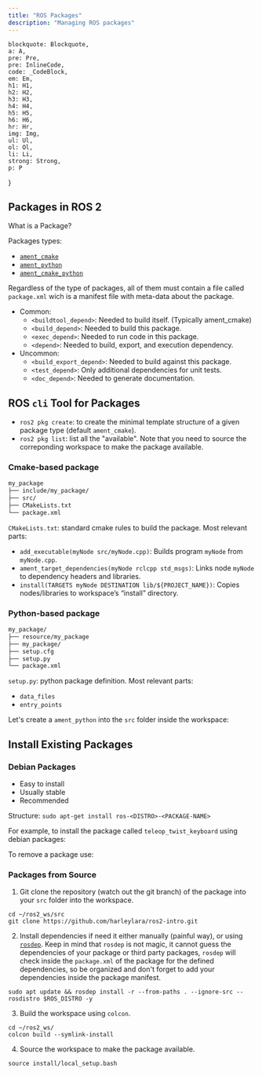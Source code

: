 ```yaml
---
title: "ROS Packages"
description: "Managing ROS packages"
---
```


    blockquote: Blockquote,
    a: A,
    pre: Pre,
    pre: InlineCode,
    code: _CodeBlock,
    em: Em,
    h1: H1,
    h2: H2,
    h3: H3,
    h4: H4,
    h5: H5,
    h6: H6,
    hr: Hr,
    img: Img,
    ul: Ul,
    ol: Ol,
    li: Li,
    strong: Strong,
    p: P
}




## Packages in ROS 2

What is a Package?

<Definition
term="ROS package"
definition="A package is an organizational unit for your code."
source="Creating a package - ROS docs"
link="https://docs.ros.org/en/humble/Tutorials/Beginner-Client-Libraries/Creating-Your-First-ROS2-Package.html"
/>

Packages types:
- [`ament_cmake`](https://docs.ros.org/en/humble/How-To-Guides/Ament-CMake-Documentation.html)
- [`ament_python`](https://docs.ros.org/en/humble/How-To-Guides/Developing-a-ROS-2-Package.html)
- [`ament_cmake_python`](https://docs.ros.org/en/humble/How-To-Guides/Ament-CMake-Python-Documentation.html)

Regardless of the type of packages, all of them must contain a file called `package.xml` wich is a manifest file with meta-data about the package.
- Common:
    - `<buildtool_depend>`: Needed to build itself. (Typically ament_cmake)
    - `<build_depend>`: Needed to build this package.
    - `<exec_depend>`: Needed to run code in this package.
    - `<depend>`: Needed to build, export, and execution dependency.
- Uncommon:
    - `<build_export_depend>`: Needed to build against this package.
    - `<test_depend>`: Only additional dependencies for unit tests.
    - `<doc_depend>`: Needed to generate documentation.

## ROS `cli` Tool for Packages

- `ros2 pkg create`: to create the minimal template structure of a given package type (default `ament_cmake`).
- `ros2 pkg list`: list all the "available". Note that you need to source the correponding workspace to make the package available.

### Cmake-based package

```bash filename="ament_cmake_package_structure"
my_package
├── include/my_package/
├── src/
├── CMakeLists.txt
└── package.xml
```

`CMakeLists.txt`: standard cmake rules to build the package. Most relevant parts:
- `add_executable(myNode src/myNode.cpp)`: Builds program `myNode` from `myNode.cpp`.
- `ament_target_dependencies(myNode rclcpp std_msgs)`: Links node `myNode` to dependency headers and libraries.
- `install(TARGETS myNode DESTINATION lib/${PROJECT_NAME})`: Copies nodes/libraries to workspace’s “install” directory.

### Python-based package

```bash filename="ament_python_package_structure"
my_package/
├── resource/my_package
├── my_package/
├── setup.cfg
├── setup.py
└── package.xml
```

`setup.py`: python package definition. Most relevant parts:
- `data_files`
- `entry_points`

Let's create a `ament_python` into the `src` folder inside the workspace:

<Terminal
    title="create a ament_python package"
    content="cd ~/ros2_ws/src/\
    ros2 pkg create my_package --build-type ament_python --dependencies rclpy std_msgs"
/>

<Important
    note="Don't forget to build and source the workspace after adding packages to it."
/>

## Install Existing Packages

### Debian Packages

- Easy to install
- Usually stable
- Recommended

Structure: `sudo apt-get install ros-<DISTRO>-<PACKAGE-NAME>`

For example, to install the package called `teleop_twist_keyboard` using debian packages:

<Important
    note="When installing ros packages using debian packages replace '_' with '-' in the name of the package."
/>

<Terminal
    title="install packages from debian packages"
    content="sudo apt-get install ros-humble-teleop-twist-keyboard"
/>

To remove a package use:

<Terminal
    title="remove a package (but not dependencies)"
    content="sudo apt-get remove ros-<DISTRO>-<PACKAGE-NAME>"
/>

### Packages from Source

1. Git clone the repository (watch out the git branch) of the package into your `src` folder into the workspace.
```plain
cd ~/ros2_ws/src
git clone https://github.com/harleylara/ros2-intro.git
```

2. Install dependencies if need it either manually (painful way), or using [`rosdep`](https://docs.ros.org/en/independent/api/rosdep/html/). Keep in mind that `rosdep` is not magic, it cannot guess the dependencies of your package or third party packages, `rosdep` will check inside the `package.xml` of the package for the defined dependencies, so be organized and don't forget to add your dependencies inside the package manifest.
```plain
sudo apt update && rosdep install -r --from-paths . --ignore-src --rosdistro $ROS_DISTRO -y
```

3. Build the workspace using `colcon`.
```plain
cd ~/ros2_ws/
colcon build --symlink-install
```

4. Source the workspace to make the package available.
```plain
source install/local_setup.bash
```
